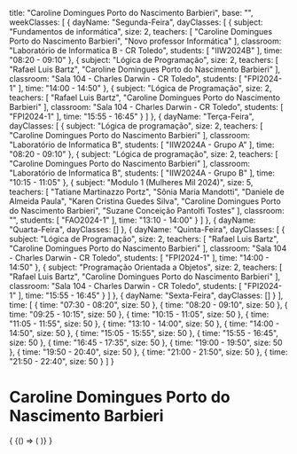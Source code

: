  title: "Caroline Domingues Porto do Nascimento Barbieri",
  base: "",
  weekClasses: [
    {
      dayName: "Segunda-Feira",
      dayClasses: [
        {
          subject: "Fundamentos de informática",
          size: 2,
          teachers: [
            "Caroline Domingues Porto do Nascimento Barbieri",
            "Novo professor Informática"
          ],
          classroom: "Laboratório de Informatica B - CR Toledo",
          students: [
            "IIW2024B"
          ],
          time: "08:20 - 09:10"
        },
        {
          subject: "Lógica de Programação",
          size: 2,
          teachers: [
            "Rafael Luis Bartz",
            "Caroline Domingues Porto do Nascimento Barbieri"
          ],
          classroom: "Sala 104 - Charles Darwin - CR Toledo",
          students: [
            "FPI2024-1"
          ],
          time: "14:00 - 14:50"
        },
        {
          subject: "Lógica de Programação",
          size: 2,
          teachers: [
            "Rafael Luis Bartz",
            "Caroline Domingues Porto do Nascimento Barbieri"
          ],
          classroom: "Sala 104 - Charles Darwin - CR Toledo",
          students: [
            "FPI2024-1"
          ],
          time: "15:55 - 16:45"
        }
      ]
    },
    {
      dayName: "Terça-Feira",
      dayClasses: [
        {
          subject: "Lógica de programação",
          size: 2,
          teachers: [
            "Caroline Domingues Porto do Nascimento Barbieri"
          ],
          classroom: "Laboratório de Informatica B",
          students: [
            "IIW2024A - Grupo A"
          ],
          time: "08:20 - 09:10"
        },
        {
          subject: "Lógica de programação",
          size: 2,
          teachers: [
            "Caroline Domingues Porto do Nascimento Barbieri"
          ],
          classroom: "Laboratório de Informatica B",
          students: [
            "IIW2024A - Grupo B"
          ],
          time: "10:15 - 11:05"
        },
        {
          subject: "Modulo 1 (Mulheres Mil 2024)",
          size: 5,
          teachers: [
            "Tatiane Martinazzo Portz",
            "Sônia Maria Mandotti",
            "Daniele de Almeida Paula",
            "Karen Cristina Guedes Silva",
            "Caroline Domingues Porto do Nascimento Barbieri",
            "Suzane Conceição Pantolfi Tostes"
          ],
          classroom: "",
          students: [
            "FAO2024-1"
          ],
          time: "13:10 - 14:00"
        }
      ]
    },
    {
      dayName: "Quarta-Feira",
      dayClasses: []
    },
    {
      dayName: "Quinta-Feira",
      dayClasses: [
        {
          subject: "Lógica de Programação",
          size: 2,
          teachers: [
            "Rafael Luis Bartz",
            "Caroline Domingues Porto do Nascimento Barbieri"
          ],
          classroom: "Sala 104 - Charles Darwin - CR Toledo",
          students: [
            "FPI2024-1"
          ],
          time: "14:00 - 14:50"
        },
        {
          subject: "Programação Orientada a Objetos",
          size: 2,
          teachers: [
            "Rafael Luis Bartz",
            "Caroline Domingues Porto do Nascimento Barbieri"
          ],
          classroom: "Sala 104 - Charles Darwin - CR Toledo",
          students: [
            "FPI2024-1"
          ],
          time: "15:55 - 16:45"
        }
      ]
    },
    {
      dayName: "Sexta-Feira",
      dayClasses: []
    }
  ],
  time: [
    {
      time: "07:30 - 08:20",
      size: 50
    },
    {
      time: "08:20 - 09:10",
      size: 50
    },
    {
      time: "09:25 - 10:15",
      size: 50
    },
    {
      time: "10:15 - 11:05",
      size: 50
    },
    {
      time: "11:05 - 11:55",
      size: 50
    },
    {
      time: "13:10 - 14:00",
      size: 50
    },
    {
      time: "14:00 - 14:50",
      size: 50
    },
    {
      time: "15:05 - 15:55",
      size: 50
    },
    {
      time: "15:55 - 16:45",
      size: 50
    },
    {
      time: "16:45 - 17:35",
      size: 50
    },
    {
      time: "19:00 - 19:50",
      size: 50
    },
    {
      time: "19:50 - 20:40",
      size: 50
    },
    {
      time: "21:00 - 21:50",
      size: 50
    },
    {
      time: "21:50 - 22:40",
      size: 50
    }
  ]
}

# Caroline Domingues Porto do Nascimento Barbieri

<div>
  {
    <BrowserOnly>
      {() => (
        <Grid
          title={data.title}
          weekClasses={data.weekClasses}
          time={data.time}
        />
      )}
    </BrowserOnly>
  }
</div>
